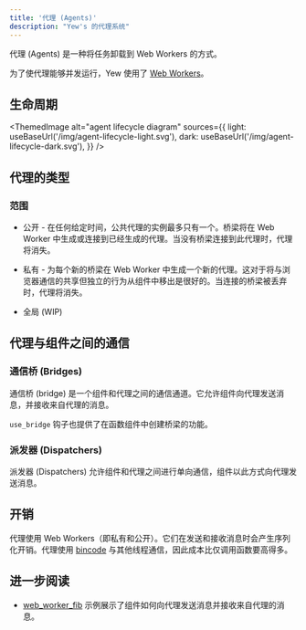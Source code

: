 ```yaml
---
title: '代理 (Agents)'
description: "Yew's 的代理系统"
---
```



代理 (Agents) 是一种将任务卸载到 Web Workers 的方式。

为了使代理能够并发运行，Yew 使用了 [Web Workers](https://developer.mozilla.org/en-US/docs/Web/API/Web_Workers_API/Using_web_workers)。

## 生命周期

<!--
The diagram is produced with nomnoml (nomnoml.com),
The code can be found in the <desc> tag of the svgs.
-->

<ThemedImage
    alt="agent lifecycle diagram"
    sources={{
        light: useBaseUrl('/img/agent-lifecycle-light.svg'),
        dark: useBaseUrl('/img/agent-lifecycle-dark.svg'),
    }}
/>

## 代理的类型

### 范围

- 公开 - 在任何给定时间，公共代理的实例最多只有一个。桥梁将在 Web Worker 中生成或连接到已经生成的代理。当没有桥梁连接到此代理时，代理将消失。

- 私有 - 为每个新的桥梁在 Web Worker 中生成一个新的代理。这对于将与浏览器通信的共享但独立的行为从组件中移出是很好的。当连接的桥梁被丢弃时，代理将消失。

- 全局 \(WIP\)

## 代理与组件之间的通信

### 通信桥 (Bridges)

通信桥 (bridge) 是一个组件和代理之间的通信通道。它允许组件向代理发送消息，并接收来自代理的消息。

`use_bridge` 钩子也提供了在函数组件中创建桥梁的功能。

### 派发器 (Dispatchers)

派发器 (Dispatchers) 允许组件和代理之间进行单向通信，组件以此方式向代理发送消息。

## 开销

代理使用 Web Workers（即私有和公开）。它们在发送和接收消息时会产生序列化开销。代理使用 [bincode](https://github.com/bincode-org/bincode) 与其他线程通信，因此成本比仅调用函数要高得多。

## 进一步阅读

- [web_worker_fib](https://github.com/yewstack/yew/tree/master/examples/web_worker_fib) 示例展示了组件如何向代理发送消息并接收来自代理的消息。
